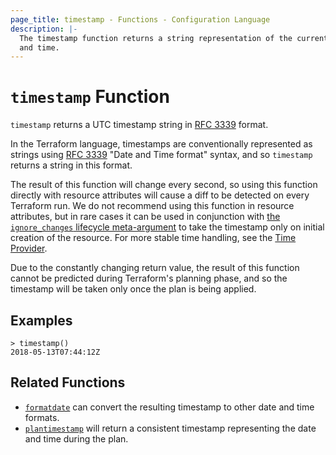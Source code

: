 ```yaml
---
page_title: timestamp - Functions - Configuration Language
description: |-
  The timestamp function returns a string representation of the current date
  and time.
---
```


# `timestamp` Function

`timestamp` returns a UTC timestamp string in [RFC 3339](https://tools.ietf.org/html/rfc3339) format.

In the Terraform language, timestamps are conventionally represented as
strings using [RFC 3339](https://tools.ietf.org/html/rfc3339)
"Date and Time format" syntax, and so `timestamp` returns a string
in this format.

The result of this function will change every second, so using this function
directly with resource attributes will cause a diff to be detected on every
Terraform run. We do not recommend using this function in resource attributes,
but in rare cases it can be used in conjunction with
[the `ignore_changes` lifecycle meta-argument](/terraform/language/meta-arguments#lifecycle)
to take the timestamp only on initial creation of the resource. For more stable
time handling, see the [Time Provider](https://registry.terraform.io/providers/hashicorp/time).

Due to the constantly changing return value, the result of this function cannot
be predicted during Terraform's planning phase, and so the timestamp will be
taken only once the plan is being applied.

## Examples

```
> timestamp()
2018-05-13T07:44:12Z
```

## Related Functions

* [`formatdate`](/terraform/language/reference/functions/formatdate) can convert the resulting timestamp to
  other date and time formats.
* [`plantimestamp`](/terraform/language/reference/functions/plantimestamp) will return a consistent timestamp
  representing the date and time during the plan.
